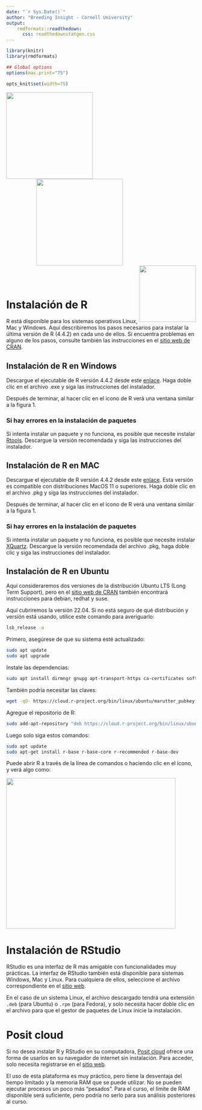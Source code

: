```yaml
---
date: "`r Sys.Date()`"
author: "Breeding Insight - Cornell University"
output:
    rmdformats::readthedown:
      css: readthedownstatgen.css
---
```


```r
library(knitr)
library(rmdformats)

## Global options
options(max.print="75")

opts_knit$set(width=75)
```

<img src="logos/BI.png" align="left" width="230" />
<img src="logos/Cornell.png" width="230" hspace="80"/>
<img src="logos/USDA.png" align="right" width="150"/>

<br>
<br>

# Instalación de R

R está disponible para los sistemas operativos Linux, Mac y Windows. Aquí describiremos los pasos necesarios para instalar la última versión de R (4.4.2) en cada uno de ellos. Si encuentra problemas en alguno de los pasos, consulte también las instrucciones en el [sitio web de CRAN](https://cran.r-project.org/).

## Instalación de R en Windows

Descargue el ejecutable de R versión 4.4.2 desde este [enlace](https://cran.r-project.org/bin/windows/base/). Haga doble clic en el archivo .exe y siga las instrucciones del instalador.

Después de terminar, al hacer clic en el ícono de R verá una ventana similar a la figura 1.

### Si hay errores en la instalación de paquetes

Si intenta instalar un paquete y no funciona, es posible que necesite instalar [Rtools](https://cran.r-project.org/bin/windows/Rtools/). Descargue la versión recomendada y siga las instrucciones del instalador.

## Instalación de R en MAC

Descargue el ejecutable de R versión 4.4.2 desde este [enlace](https://cran.r-project.org/bin/macosx/). Esta versión es compatible con distribuciones MacOS 11 o superiores. Haga doble clic en el archivo .pkg y siga las instrucciones del instalador.

Después de terminar, al hacer clic en el ícono de R verá una ventana similar a la figura 1.

### Si hay errores en la instalación de paquetes

Si intenta instalar un paquete y no funciona, es posible que necesite instalar [XQuartz](https://www.xquartz.org). Descargue la versión recomendada del archivo .pkg, haga doble clic y siga las instrucciones del instalador.

## Instalación de R en Ubuntu

Aquí consideraremos dos versiones de la distribución Ubuntu LTS (Long Term Support), pero en el [sitio web de CRAN](https://cran.r-project.org/) también encontrará instrucciones para debian, redhat y suse.

Aquí cubriremos la versión 22.04. Si no está seguro de qué distribución y versión está usando, utilice este comando para averiguarlo:

```bash
lsb_release -a
```

Primero, asegúrese de que su sistema esté actualizado:

```bash
sudo apt update
sudo apt upgrade
```

Instale las dependencias:

```bash
sudo apt install dirmngr gnupg apt-transport-https ca-certificates software-properties-common
```

También podría necesitar las claves:

```bash
wget -qO- https://cloud.r-project.org/bin/linux/ubuntu/marutter_pubkey.asc | sudo tee -a /etc/apt/trusted.gpg.d/cran_ubuntu_key.asc
```

Agregue el repositorio de R:

```bash
sudo add-apt-repository "deb https://cloud.r-project.org/bin/linux/ubuntu jammy-cran40/"
```

Luego solo siga estos comandos:

```bash
sudo apt update
sudo apt-get install r-base r-base-core r-recommended r-base-dev
```

Puede abrir R a través de la línea de comandos o haciendo clic en el ícono, y verá algo como:

<img src="imagens/rstart.png"  style="width:450px;height:400px;">

# Instalación de RStudio

RStudio es una interfaz de R más amigable con funcionalidades muy prácticas. La interfaz de RStudio también está disponible para sistemas Windows, Mac y Linux. Para cualquiera de ellos, seleccione el archivo correspondiente en el [sitio web](https://www.rstudio.com/products/rstudio/download/).

En el caso de un sistema Linux, el archivo descargado tendrá una extensión `.deb` (para Ubuntu) o `.rpm` (para Fedora), y solo necesita hacer doble clic en el archivo para que el gestor de paquetes de Linux inicie la instalación.

# Posit cloud

Si no desea instalar R y RStudio en su computadora, [Posit cloud](https://rstudio.cloud/) ofrece una forma de usarlos en su navegador de internet sin instalación. Para acceder, solo necesita registrarse en el [sitio web](https://rstudio.cloud/).

El uso de esta plataforma es muy práctico, pero tiene la desventaja del tiempo limitado y la memoria RAM que se puede utilizar. No se pueden ejecutar procesos un poco más "pesados". Para el curso, el límite de RAM disponible será suficiente, pero podría no serlo para sus análisis posteriores al curso.
